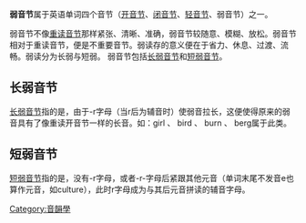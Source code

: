 {{expand|time=2017-01-24T03:27:10+00:00}}
{{unreferenced|time=2017-01-24T03:27:10+00:00}}
'''弱音节'''属于英语单词四个音节（[[开音节|开音节]]、[[闭音节|闭音节]]、[[轻音节|轻音节]]、弱音节）之一。

弱音节不像[[重读音节|重读音节]]那样紧张、清晰、准确，弱音节较随意、模糊、放松。弱音节相对于重读音节，便是不重要音节。弱读存的意义便在于省力、休息、过渡、流畅。弱读分为长弱与短弱。
弱音节包括[[长弱音节|长弱音节]]和[[短弱音节|短弱音节]]。

== 长弱音节 ==
[[长弱音节|长弱音节]]指的是，由于-r字母（当r后为辅音时）使弱音拉长，这便使得原来的弱音具有了像重读开音节一样的长音。如：girl 、 bird 、 burn 、 berg属于此类。

== 短弱音节 ==
[[短弱音节|短弱音节]]指的是，没有-r字母，或者-r-字母后紧跟其他元音（单词末尾不发音e也算作元音，如culture），此时r字母成为与其后元音拼读的辅音字母。

[[Category:音韻學|Category:音韻學]]